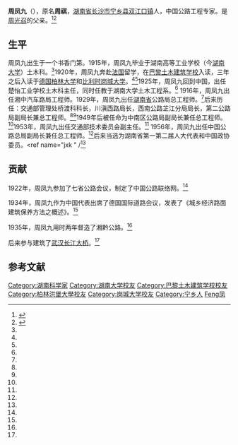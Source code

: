 {{Infobox person
| 图像       = 
| 图像说明   = 
| 姓名       = 周凤九
| 英文名     = 
| 本名       = 周祺
| 字 = | 号  = 
| 出生日期   = 1891年<!--  {{birth date and age|||}} 或 {{birth year and age|}}  -->
| 出生地     = [[湖南省|湖南省]][[长沙市|长沙市]][[宁乡市|宁乡县]][[双江口镇|双江口镇]]
| 死亡日期   = {{death year and age|1960|1891}}
| 死亡地     = 湖南省
| 死因 = | 墓地 = | 纪念建筑   = 
| 政党       = 
| 政治运动   = 
| 别名       = 
| 种族       = 汉族
| 母校       = 湖南高等工业学校（今[[湖南大学|湖南大学]]）
| 职业       = 公路工程专家
| 活跃时期   = 
| 组织       = 
| 机构       = 
| 研究领域   = 
| 知名于     = 
| 知名作品   = 
| 宗教信仰   = 
| 配偶       = <!--{{marriage|姓名|年份}} -->
| 子女       = [[周光召|周光召]]
| 父母       = 
| 亲属       = 
| 受影响于   = 
| 影响于     = 
| 获奖       = <!--  {{Awards|award= |year= |title= }} -->
| 网站       = <!-- {{URL| }} -->
}}
'''周凤九'''（{{bd|1891年||1960年}}），原名'''周祺'''，[[湖南省|湖南省]][[长沙市|长沙市]][[宁乡市|宁乡县]][[双江口镇|双江口镇]]人，中国公路工程专家。是[[周光召|周光召]]的父亲。<ref name="jxk">{{cite web|url= http://www.changsha.cn/infomation/rlcsmr/200408/t20040813_220751.htm|title= 早期科技界名人——周凤九|date= 2004-08-13|work= 星辰在线|archive-url= https://web.archive.org/web/20100720220909/http://www.changsha.cn/infomation/rlcsmr/200408/t20040813_220751.htm|archive-date= 2010-07-20|dead-url= yes|accessdate= 2012-02-15}}</ref><ref name="booknxsd111">{{cite book |author1=黄海潮|author2=姜宏照|chapter=工程专家周凤九|title=《宁乡史地》|year=2002|publisher=南方出版社|location=海南省海口市|pages=100-102|isbn=7-80660-538-X}}</ref>

== 生平 ==
周凤九出生于一个书香门第。1915年，周凤九毕业于湖南高等工业学校（今[[湖南大学|湖南大学]]）土木科。<ref name="jxk " />1920年，周凤九奔赴[[法国|法国]]留学，在[[巴黎土木建筑学校|巴黎土木建筑学校]]入读，三年之后入读于[[德国|德国]][[柏林大学|柏林大学]]和[[比利时|比利时]][[岗城大学|岗城大学]]。<ref name="jxk " /><ref name="booknxsd111" />1925年，周凤九回到中国，出任楚怡工业学校土木科主任，同时任教于湖南大学土木工程系。<ref name="booknxsd111" /> 1916年，周凤九出任湘中汽车路局工程师。1929年，周凤九出任[[湖南省|湖南省]]公路局总工程师。<ref name="booknxsd111" />后来历任：交通部管理处桥渡科科长，川滇西路局长，西南公路芷江分局局长，第二公路局副局长兼总工程师。<ref name="jxk " /><ref name="booknxsd111" />1949年后被任命为中南区公路局副局长兼任总工程师。<ref name="booknxsd111" />1953年，周凤九出任交通部技术委员会副主任。<ref name="booknxsd111" /> 1956年，周凤九出任中国公路总局副局长兼任总工程师。<ref name="booknxsd111" />后来当选为湖南省第一第二届人大代表和中国政协委员。<ref name="jxk " /<ref name="booknxsd111" />

== 贡献 ==
1922年，周凤九参加了七省公路会议，制定了中国公路联络网。<ref name="booknxsd111" />

1934年，周凤九作为中国代表出席了德国国际道路会议，发表了《城乡经济路面建筑保养方法之概述》。<ref name="booknxsd111" />

1935年，周凤九用时两年督造了湘黔公路。<ref name="booknxsd111" />

后来参与建筑了[[武汉市|武汉]][[长江大桥|长江大桥]]。<ref name="booknxsd111" />

==参考文献==
{{reflist}}


{{DEFAULTSORT:Zhou周凤九}}
[[Category:湖南科学家|Category:湖南科学家]]
[[Category:湖南大学校友|Category:湖南大学校友]]
[[Category:巴黎土木建筑学校校友|Category:巴黎土木建筑学校校友]]
[[Category:柏林洪堡大學校友|Category:柏林洪堡大學校友]]
[[Category:岗城大学校友|Category:岗城大学校友]]
[[Category:宁乡人|Category:宁乡人]]
[[Category:周姓|Feng凤]]